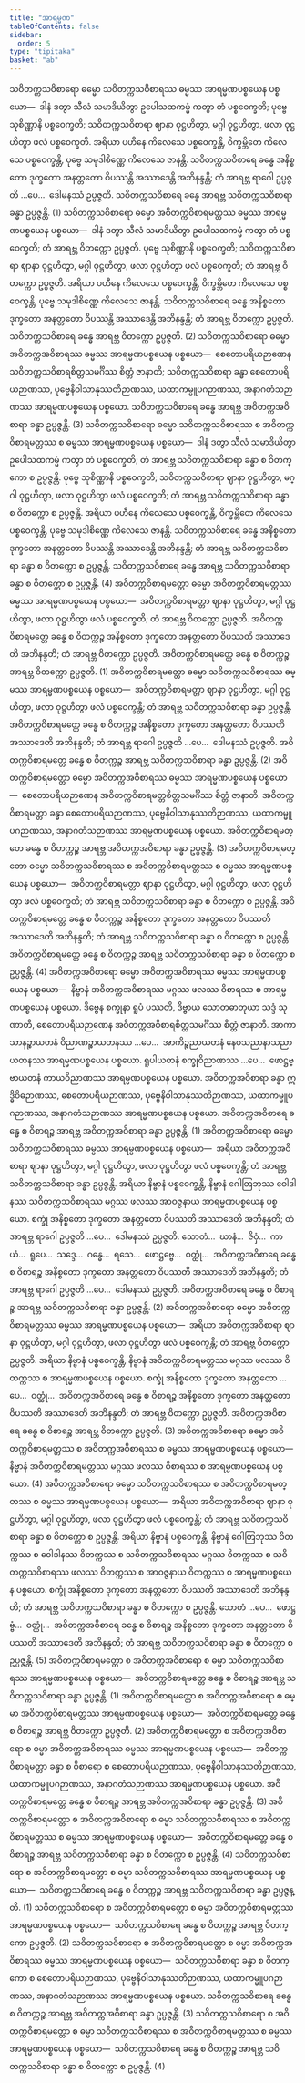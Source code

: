 ```yaml
---
title: "အာရမ္မဏ"
tableOfContents: false
sidebar:
  order: 5
type: "tipitaka"
basket: "ab"
---
```



<DynamicBreadcrumb />

<Division number="69">

<Paragraph number="282">
သဝိတက္ကသဝိစာရော ဓမ္မော သဝိတက္ကသဝိစာရဿ ဓမ္မဿ အာရမ္မဏပစ္စယေန ပစ္စယော—  ဒါနံ ဒတွာ သီလံ သမာဒိယိတွာ ဥပေါသထကမ္မံ ကတွာ တံ ပစ္စဝေက္ခတိ; ပုဗ္ဗေ သုစိဏ္ဏာနိ ပစ္စဝေက္ခတိ; သဝိတက္ကသဝိစာရာ ဈာနာ ဝုဋ္ဌဟိတွာ, မဂ္ဂါ ဝုဋ္ဌဟိတွာ, ဖလာ ဝုဋ္ဌဟိတွာ ဖလံ ပစ္စဝေက္ခတိ. အရိယာ ပဟီနေ ကိလေသေ ပစ္စဝေက္ခန္တိ, ဝိက္ခမ္ဘိတေ ကိလေသေ ပစ္စဝေက္ခန္တိ, ပုဗ္ဗေ သမုဒါစိဏ္ဏေ ကိလေသေ ဇာနန္တိ. သဝိတက္ကသဝိစာရေ ခန္ဓေ အနိစ္စတော ဒုက္ခတော အနတ္တတော ဝိပဿန္တိ အဿာဒေန္တိ အဘိနန္ဒန္တိ; တံ အာရဗ္ဘ ရာဂေါ ဥပ္ပဇ္ဇတိ …ပေ…  ဒေါမနဿံ ဥပ္ပဇ္ဇတိ. သဝိတက္ကသဝိစာရေ ခန္ဓေ အာရဗ္ဘ သဝိတက္ကသဝိစာရာ ခန္ဓာ ဥပ္ပဇ္ဇန္တိ. (1)
</Paragraph>

<Paragraph number="283">
သဝိတက္ကသဝိစာရော ဓမ္မော အဝိတက္ကဝိစာရမတ္တဿ ဓမ္မဿ အာရမ္မဏပစ္စယေန ပစ္စယော—  ဒါနံ ဒတွာ သီလံ သမာဒိယိတွာ ဥပေါသထကမ္မံ ကတွာ တံ ပစ္စဝေက္ခတိ; တံ အာရဗ္ဘ ဝိတက္ကော ဥပ္ပဇ္ဇတိ. ပုဗ္ဗေ သုစိဏ္ဏာနိ ပစ္စဝေက္ခတိ; သဝိတက္ကသဝိစာရာ ဈာနာ ဝုဋ္ဌဟိတွာ, မဂ္ဂါ ဝုဋ္ဌဟိတွာ, ဖလာ ဝုဋ္ဌဟိတွာ ဖလံ ပစ္စဝေက္ခတိ; တံ အာရဗ္ဘ ဝိတက္ကော ဥပ္ပဇ္ဇတိ. အရိယာ ပဟီနေ ကိလေသေ ပစ္စဝေက္ခန္တိ, ဝိက္ခမ္ဘိတေ ကိလေသေ ပစ္စဝေက္ခန္တိ, ပုဗ္ဗေ သမုဒါစိဏ္ဏေ ကိလေသေ ဇာနန္တိ. သဝိတက္ကသဝိစာရေ ခန္ဓေ အနိစ္စတော ဒုက္ခတော အနတ္တတော ဝိပဿန္တိ အဿာဒေန္တိ အဘိနန္ဒန္တိ; တံ အာရဗ္ဘ ဝိတက္ကော ဥပ္ပဇ္ဇတိ. သဝိတက္ကသဝိစာရေ ခန္ဓေ အာရဗ္ဘ ဝိတက္ကော ဥပ္ပဇ္ဇတိ. (2)
</Paragraph>

<Paragraph number="284">
သဝိတက္ကသဝိစာရော ဓမ္မော အဝိတက္ကအဝိစာရဿ ဓမ္မဿ အာရမ္မဏပစ္စယေန ပစ္စယော—  စေတောပရိယဉာဏေန သဝိတက္ကသဝိစာရစိတ္တသမင်္ဂိဿ စိတ္တံ ဇာနာတိ; သဝိတက္ကသဝိစာရာ ခန္ဓာ စေတောပရိယဉာဏဿ, ပုဗ္ဗေနိဝါသာနုဿတိဉာဏဿ, ယထာကမ္မူပဂဉာဏဿ, အနာဂတံသဉာဏဿ အာရမ္မဏပစ္စယေန ပစ္စယော. သဝိတက္ကသဝိစာရေ ခန္ဓေ အာရဗ္ဘ အဝိတက္ကအဝိစာရာ ခန္ဓာ ဥပ္ပဇ္ဇန္တိ. (3)
</Paragraph>

<Paragraph number="285">
သဝိတက္ကသဝိစာရော ဓမ္မော သဝိတက္ကသဝိစာရဿ စ အဝိတက္ကဝိစာရမတ္တဿ စ ဓမ္မဿ အာရမ္မဏပစ္စယေန ပစ္စယော—  ဒါနံ ဒတွာ သီလံ သမာဒိယိတွာ ဥပေါသထကမ္မံ ကတွာ တံ ပစ္စဝေက္ခတိ; တံ အာရဗ္ဘ သဝိတက္ကသဝိစာရာ ခန္ဓာ စ ဝိတက္ကော စ ဥပ္ပဇ္ဇန္တိ. ပုဗ္ဗေ သုစိဏ္ဏာနိ ပစ္စဝေက္ခတိ; သဝိတက္ကသဝိစာရာ ဈာနာ ဝုဋ္ဌဟိတွာ, မဂ္ဂါ ဝုဋ္ဌဟိတွာ, ဖလာ ဝုဋ္ဌဟိတွာ ဖလံ ပစ္စဝေက္ခတိ; တံ အာရဗ္ဘ သဝိတက္ကသဝိစာရာ ခန္ဓာ စ ဝိတက္ကော စ ဥပ္ပဇ္ဇန္တိ. အရိယာ ပဟီနေ ကိလေသေ ပစ္စဝေက္ခန္တိ, ဝိက္ခမ္ဘိတေ ကိလေသေ ပစ္စဝေက္ခန္တိ, ပုဗ္ဗေ သမုဒါစိဏ္ဏေ ကိလေသေ ဇာနန္တိ. သဝိတက္ကသဝိစာရေ ခန္ဓေ အနိစ္စတော ဒုက္ခတော အနတ္တတော ဝိပဿန္တိ အဿာဒေန္တိ အဘိနန္ဒန္တိ; တံ အာရဗ္ဘ သဝိတက္ကသဝိစာရာ ခန္ဓာ စ ဝိတက္ကော စ ဥပ္ပဇ္ဇန္တိ. သဝိတက္ကသဝိစာရေ ခန္ဓေ အာရဗ္ဘ သဝိတက္ကသဝိစာရာ ခန္ဓာ စ ဝိတက္ကော စ ဥပ္ပဇ္ဇန္တိ. (4)
</Paragraph>

</Division>
<Division number="70">

<Paragraph number="286">
အဝိတက္ကဝိစာရမတ္တော ဓမ္မော အဝိတက္ကဝိစာရမတ္တဿ ဓမ္မဿ အာရမ္မဏပစ္စယေန ပစ္စယော—  အဝိတက္ကဝိစာရမတ္တာ ဈာနာ ဝုဋ္ဌဟိတွာ, မဂ္ဂါ ဝုဋ္ဌဟိတွာ, ဖလာ ဝုဋ္ဌဟိတွာ ဖလံ ပစ္စဝေက္ခတိ; တံ အာရဗ္ဘ ဝိတက္ကော ဥပ္ပဇ္ဇတိ. အဝိတက္ကဝိစာရမတ္တေ ခန္ဓေ စ ဝိတက္ကဉ္စ အနိစ္စတော ဒုက္ခတော အနတ္တတော ဝိပဿတိ အဿာဒေတိ အဘိနန္ဒတိ; တံ အာရဗ္ဘ ဝိတက္ကော ဥပ္ပဇ္ဇတိ. အဝိတက္ကဝိစာရမတ္တေ ခန္ဓေ စ ဝိတက္ကဉ္စ အာရဗ္ဘ ဝိတက္ကော ဥပ္ပဇ္ဇတိ. (1)
</Paragraph>

<Paragraph number="287">
အဝိတက္ကဝိစာရမတ္တော ဓမ္မော သဝိတက္ကသဝိစာရဿ ဓမ္မဿ အာရမ္မဏပစ္စယေန ပစ္စယော—  အဝိတက္ကဝိစာရမတ္တာ ဈာနာ ဝုဋ္ဌဟိတွာ, မဂ္ဂါ ဝုဋ္ဌဟိတွာ, ဖလာ ဝုဋ္ဌဟိတွာ ဖလံ ပစ္စဝေက္ခန္တိ; တံ အာရဗ္ဘ သဝိတက္ကသဝိစာရာ ခန္ဓာ ဥပ္ပဇ္ဇန္တိ. အဝိတက္ကဝိစာရမတ္တေ ခန္ဓေ စ ဝိတက္ကဉ္စ အနိစ္စတော ဒုက္ခတော အနတ္တတော ဝိပဿတိ အဿာဒေတိ အဘိနန္ဒတိ; တံ အာရဗ္ဘ ရာဂေါ ဥပ္ပဇ္ဇတိ …ပေ…  ဒေါမနဿံ ဥပ္ပဇ္ဇတိ. အဝိတက္ကဝိစာရမတ္တေ ခန္ဓေ စ ဝိတက္ကဉ္စ အာရဗ္ဘ သဝိတက္ကသဝိစာရာ ခန္ဓာ ဥပ္ပဇ္ဇန္တိ. (2)
</Paragraph>

<Paragraph number="288">
အဝိတက္ကဝိစာရမတ္တော ဓမ္မော အဝိတက္ကအဝိစာရဿ ဓမ္မဿ အာရမ္မဏပစ္စယေန ပစ္စယော—  စေတောပရိယဉာဏေန အဝိတက္ကဝိစာရမတ္တစိတ္တသမင်္ဂိဿ စိတ္တံ ဇာနာတိ. အဝိတက္ကဝိစာရမတ္တာ ခန္ဓာ စေတောပရိယဉာဏဿ, ပုဗ္ဗေနိဝါသာနုဿတိဉာဏဿ, ယထာကမ္မူပဂဉာဏဿ, အနာဂတံသဉာဏဿ အာရမ္မဏပစ္စယေန ပစ္စယော. အဝိတက္ကဝိစာရမတ္တေ ခန္ဓေ စ ဝိတက္ကဉ္စ အာရဗ္ဘ အဝိတက္ကအဝိစာရာ ခန္ဓာ ဥပ္ပဇ္ဇန္တိ. (3)
</Paragraph>

<Paragraph number="289">
အဝိတက္ကဝိစာရမတ္တော ဓမ္မော သဝိတက္ကသဝိစာရဿ စ အဝိတက္ကဝိစာရမတ္တဿ စ ဓမ္မဿ အာရမ္မဏပစ္စယေန ပစ္စယော—  အဝိတက္ကဝိစာရမတ္တာ ဈာနာ ဝုဋ္ဌဟိတွာ, မဂ္ဂါ ဝုဋ္ဌဟိတွာ, ဖလာ ဝုဋ္ဌဟိတွာ ဖလံ ပစ္စဝေက္ခတိ; တံ အာရဗ္ဘ သဝိတက္ကသဝိစာရာ ခန္ဓာ စ ဝိတက္ကော စ ဥပ္ပဇ္ဇန္တိ. အဝိတက္ကဝိစာရမတ္တေ ခန္ဓေ စ ဝိတက္ကဉ္စ အနိစ္စတော ဒုက္ခတော အနတ္တတော ဝိပဿတိ အဿာဒေတိ အဘိနန္ဒတိ; တံ အာရဗ္ဘ သဝိတက္ကသဝိစာရာ ခန္ဓာ စ ဝိတက္ကော စ ဥပ္ပဇ္ဇန္တိ. အဝိတက္ကဝိစာရမတ္တေ ခန္ဓေ စ ဝိတက္ကဉ္စ အာရဗ္ဘ သဝိတက္ကသဝိစာရာ ခန္ဓာ စ ဝိတက္ကော စ ဥပ္ပဇ္ဇန္တိ. (4)
</Paragraph>

</Division>
<Division number="71">

<Paragraph number="290">
အဝိတက္ကအဝိစာရော ဓမ္မော အဝိတက္ကအဝိစာရဿ ဓမ္မဿ အာရမ္မဏပစ္စယေန ပစ္စယော—  နိဗ္ဗာနံ အဝိတက္ကအဝိစာရဿ မဂ္ဂဿ ဖလဿ ဝိစာရဿ စ အာရမ္မဏပစ္စယေန ပစ္စယော. ဒိဗ္ဗေန စက္ခုနာ ရူပံ ပဿတိ, ဒိဗ္ဗာယ သောတဓာတုယာ သဒ္ဒံ သုဏာတိ, စေတောပရိယဉာဏေန အဝိတက္ကအဝိစာရစိတ္တသမင်္ဂိဿ စိတ္တံ ဇာနာတိ. အာကာသာနဉ္စာယတနံ ဝိညာဏဉ္စာယတနဿ …ပေ…  အာကိဉ္စညာယတနံ နေဝသညာနာသညာယတနဿ အာရမ္မဏပစ္စယေန ပစ္စယော. ရူပါယတနံ စက္ခုဝိညာဏဿ …ပေ…  ဖောဋ္ဌဗ္ဗာယတနံ ကာယဝိညာဏဿ အာရမ္မဏပစ္စယေန ပစ္စယော. အဝိတက္ကအဝိစာရာ ခန္ဓာ ဣဒ္ဓိဝိဓဉာဏဿ, စေတောပရိယဉာဏဿ, ပုဗ္ဗေနိဝါသာနုဿတိဉာဏဿ, ယထာကမ္မူပဂဉာဏဿ, အနာဂတံသဉာဏဿ အာရမ္မဏပစ္စယေန ပစ္စယော. အဝိတက္ကအဝိစာရေ ခန္ဓေ စ ဝိစာရဉ္စ အာရဗ္ဘ အဝိတက္ကအဝိစာရာ ခန္ဓာ ဥပ္ပဇ္ဇန္တိ. (1)
</Paragraph>

<Paragraph number="291">
အဝိတက္ကအဝိစာရော ဓမ္မော သဝိတက္ကသဝိစာရဿ ဓမ္မဿ အာရမ္မဏပစ္စယေန ပစ္စယော—  အရိယာ အဝိတက္ကအဝိစာရာ ဈာနာ ဝုဋ္ဌဟိတွာ, မဂ္ဂါ ဝုဋ္ဌဟိတွာ, ဖလာ ဝုဋ္ဌဟိတွာ ဖလံ ပစ္စဝေက္ခန္တိ; တံ အာရဗ္ဘ သဝိတက္ကသဝိစာရာ ခန္ဓာ ဥပ္ပဇ္ဇန္တိ. အရိယာ နိဗ္ဗာနံ ပစ္စဝေက္ခန္တိ, နိဗ္ဗာနံ ဂေါတြဘုဿ ဝေါဒါနဿ သဝိတက္ကသဝိစာရဿ မဂ္ဂဿ ဖလဿ အာဝဇ္ဇနာယ အာရမ္မဏပစ္စယေန ပစ္စယော. စက္ခုံ အနိစ္စတော ဒုက္ခတော အနတ္တတော ဝိပဿတိ အဿာဒေတိ အဘိနန္ဒတိ; တံ အာရဗ္ဘ ရာဂေါ ဥပ္ပဇ္ဇတိ …ပေ…  ဒေါမနဿံ ဥပ္ပဇ္ဇတိ. သောတံ…  ဃာနံ…  ဇိဝှံ…  ကာယံ…  ရူပေ…  သဒ္ဒေ…  ဂန္ဓေ…  ရသေ…  ဖောဋ္ဌဗ္ဗေ…  ဝတ္ထုံ…  အဝိတက္ကအဝိစာရေ ခန္ဓေ စ ဝိစာရဉ္စ အနိစ္စတော ဒုက္ခတော အနတ္တတော ဝိပဿတိ အဿာဒေတိ အဘိနန္ဒတိ; တံ အာရဗ္ဘ ရာဂေါ ဥပ္ပဇ္ဇတိ …ပေ…  ဒေါမနဿံ ဥပ္ပဇ္ဇတိ. အဝိတက္ကအဝိစာရေ ခန္ဓေ စ ဝိစာရဉ္စ အာရဗ္ဘ သဝိတက္ကသဝိစာရာ ခန္ဓာ ဥပ္ပဇ္ဇန္တိ. (2)
</Paragraph>

<Paragraph number="292">
အဝိတက္ကအဝိစာရော ဓမ္မော အဝိတက္ကဝိစာရမတ္တဿ ဓမ္မဿ အာရမ္မဏပစ္စယေန ပစ္စယော—  အရိယာ အဝိတက္ကအဝိစာရာ ဈာနာ ဝုဋ္ဌဟိတွာ, မဂ္ဂါ ဝုဋ္ဌဟိတွာ, ဖလာ ဝုဋ္ဌဟိတွာ ဖလံ ပစ္စဝေက္ခန္တိ; တံ အာရဗ္ဘ ဝိတက္ကော ဥပ္ပဇ္ဇတိ. အရိယာ နိဗ္ဗာနံ ပစ္စဝေက္ခန္တိ, နိဗ္ဗာနံ အဝိတက္ကဝိစာရမတ္တဿ မဂ္ဂဿ ဖလဿ ဝိတက္ကဿ စ အာရမ္မဏပစ္စယေန ပစ္စယော. စက္ခုံ အနိစ္စတော ဒုက္ခတော အနတ္တတော …ပေ…  ဝတ္ထုံ…  အဝိတက္ကအဝိစာရေ ခန္ဓေ စ ဝိစာရဉ္စ အနိစ္စတော ဒုက္ခတော အနတ္တတော ဝိပဿတိ အဿာဒေတိ အဘိနန္ဒတိ; တံ အာရဗ္ဘ ဝိတက္ကော ဥပ္ပဇ္ဇတိ. အဝိတက္ကအဝိစာရေ ခန္ဓေ စ ဝိစာရဉ္စ အာရဗ္ဘ ဝိတက္ကော ဥပ္ပဇ္ဇတိ. (3)
</Paragraph>

<Paragraph number="293">
အဝိတက္ကအဝိစာရော ဓမ္မော အဝိတက္ကဝိစာရမတ္တဿ စ အဝိတက္ကအဝိစာရဿ စ ဓမ္မဿ အာရမ္မဏပစ္စယေန ပစ္စယော—  နိဗ္ဗာနံ အဝိတက္ကဝိစာရမတ္တဿ မဂ္ဂဿ ဖလဿ ဝိစာရဿ စ အာရမ္မဏပစ္စယေန ပစ္စယော. (4)
</Paragraph>

<Paragraph number="294">
အဝိတက္ကအဝိစာရော ဓမ္မော သဝိတက္ကသဝိစာရဿ စ အဝိတက္ကဝိစာရမတ္တဿ စ ဓမ္မဿ အာရမ္မဏပစ္စယေန ပစ္စယော—  အရိယာ အဝိတက္ကအဝိစာရာ ဈာနာ ဝုဋ္ဌဟိတွာ, မဂ္ဂါ ဝုဋ္ဌဟိတွာ, ဖလာ ဝုဋ္ဌဟိတွာ ဖလံ ပစ္စဝေက္ခန္တိ; တံ အာရဗ္ဘ သဝိတက္ကသဝိစာရာ ခန္ဓာ စ ဝိတက္ကော စ ဥပ္ပဇ္ဇန္တိ. အရိယာ နိဗ္ဗာနံ ပစ္စဝေက္ခန္တိ, နိဗ္ဗာနံ ဂေါတြဘုဿ ဝိတက္ကဿ စ ဝေါဒါနဿ ဝိတက္ကဿ စ သဝိတက္ကသဝိစာရဿ မဂ္ဂဿ ဝိတက္ကဿ စ သဝိတက္ကသဝိစာရဿ ဖလဿ ဝိတက္ကဿ စ အာဝဇ္ဇနာယ ဝိတက္ကဿ စ အာရမ္မဏပစ္စယေန ပစ္စယော. စက္ခုံ အနိစ္စတော ဒုက္ခတော အနတ္တတော ဝိပဿတိ အဿာဒေတိ အဘိနန္ဒတိ; တံ အာရဗ္ဘ သဝိတက္ကသဝိစာရာ ခန္ဓာ စ ဝိတက္ကော စ ဥပ္ပဇ္ဇန္တိ. သောတံ …ပေ…  ဖောဋ္ဌဗ္ဗံ…  ဝတ္ထုံ…  အဝိတက္ကအဝိစာရေ ခန္ဓေ စ ဝိစာရဉ္စ အနိစ္စတော ဒုက္ခတော အနတ္တတော ဝိပဿတိ အဿာဒေတိ အဘိနန္ဒတိ; တံ အာရဗ္ဘ သဝိတက္ကသဝိစာရာ ခန္ဓာ စ ဝိတက္ကော စ ဥပ္ပဇ္ဇန္တိ. (5)
</Paragraph>

</Division>
<Division number="72">

<Paragraph number="295">
အဝိတက္ကဝိစာရမတ္တော စ အဝိတက္ကအဝိစာရော စ ဓမ္မာ သဝိတက္ကသဝိစာရဿ အာရမ္မဏပစ္စယေန ပစ္စယော—  အဝိတက္ကဝိစာရမတ္တေ ခန္ဓေ စ ဝိစာရဉ္စ အာရဗ္ဘ သဝိတက္ကသဝိစာရာ ခန္ဓာ ဥပ္ပဇ္ဇန္တိ. (1)
</Paragraph>

<Paragraph number="296">
အဝိတက္ကဝိစာရမတ္တော စ အဝိတက္ကအဝိစာရော စ ဓမ္မာ အဝိတက္ကဝိစာရမတ္တဿ အာရမ္မဏပစ္စယေန ပစ္စယော—  အဝိတက္ကဝိစာရမတ္တေ ခန္ဓေ စ ဝိစာရဉ္စ အာရဗ္ဘ ဝိတက္ကော ဥပ္ပဇ္ဇတိ. (2)
</Paragraph>

<Paragraph number="297">
အဝိတက္ကဝိစာရမတ္တော စ အဝိတက္ကအဝိစာရော စ ဓမ္မာ အဝိတက္ကအဝိစာရဿ ဓမ္မဿ အာရမ္မဏပစ္စယေန ပစ္စယော—  အဝိတက္ကဝိစာရမတ္တာ ခန္ဓာ စ ဝိစာရော စ စေတောပရိယဉာဏဿ, ပုဗ္ဗေနိဝါသာနုဿတိဉာဏဿ, ယထာကမ္မူပဂဉာဏဿ, အနာဂတံသဉာဏဿ အာရမ္မဏပစ္စယေန ပစ္စယော. အဝိတက္ကဝိစာရမတ္တေ ခန္ဓေ စ ဝိစာရဉ္စ အာရဗ္ဘ အဝိတက္ကအဝိစာရာ ခန္ဓာ ဥပ္ပဇ္ဇန္တိ. (3)
</Paragraph>

<Paragraph number="298">
အဝိတက္ကဝိစာရမတ္တော စ အဝိတက္ကအဝိစာရော စ ဓမ္မာ သဝိတက္ကသဝိစာရဿ စ အဝိတက္ကဝိစာရမတ္တဿ စ ဓမ္မဿ အာရမ္မဏပစ္စယေန ပစ္စယော—  အဝိတက္ကဝိစာရမတ္တေ ခန္ဓေ စ ဝိစာရဉ္စ အာရဗ္ဘ သဝိတက္ကသဝိစာရာ ခန္ဓာ စ ဝိတက္ကော စ ဥပ္ပဇ္ဇန္တိ. (4)
</Paragraph>

</Division>
<Division number="73">

<Paragraph number="299">
သဝိတက္ကသဝိစာရော စ အဝိတက္ကဝိစာရမတ္တော စ ဓမ္မာ သဝိတက္ကသဝိစာရဿ အာရမ္မဏပစ္စယေန ပစ္စယော—  သဝိတက္ကသဝိစာရေ ခန္ဓေ စ ဝိတက္ကဉ္စ အာရဗ္ဘ သဝိတက္ကသဝိစာရာ ခန္ဓာ ဥပ္ပဇ္ဇန္တိ. (1)
</Paragraph>

<Paragraph number="300">
သဝိတက္ကသဝိစာရော စ အဝိတက္ကဝိစာရမတ္တော စ ဓမ္မာ အဝိတက္ကဝိစာရမတ္တဿ အာရမ္မဏပစ္စယေန ပစ္စယော—  သဝိတက္ကသဝိစာရေ ခန္ဓေ စ ဝိတက္ကဉ္စ အာရဗ္ဘ ဝိတက္ကော ဥပ္ပဇ္ဇတိ. (2)
</Paragraph>

<Paragraph number="301">
သဝိတက္ကသဝိစာရော စ အဝိတက္ကဝိစာရမတ္တော စ ဓမ္မာ အဝိတက္ကအဝိစာရဿ ဓမ္မဿ အာရမ္မဏပစ္စယေန ပစ္စယော—  သဝိတက္ကသဝိစာရာ ခန္ဓာ စ ဝိတက္ကော စ စေတောပရိယဉာဏဿ, ပုဗ္ဗေနိဝါသာနုဿတိဉာဏဿ, ယထာကမ္မူပဂဉာဏဿ, အနာဂတံသဉာဏဿ အာရမ္မဏပစ္စယေန ပစ္စယော. သဝိတက္ကသဝိစာရေ ခန္ဓေ စ ဝိတက္ကဉ္စ အာရဗ္ဘ အဝိတက္ကအဝိစာရာ ခန္ဓာ ဥပ္ပဇ္ဇန္တိ. (3)
</Paragraph>

<Paragraph number="302">
သဝိတက္ကသဝိစာရော စ အဝိတက္ကဝိစာရမတ္တော စ ဓမ္မာ သဝိတက္ကသဝိစာရဿ စ အဝိတက္ကဝိစာရမတ္တဿ စ ဓမ္မဿ အာရမ္မဏပစ္စယေန ပစ္စယော—  သဝိတက္ကသဝိစာရေ ခန္ဓေ စ ဝိတက္ကဉ္စ အာရဗ္ဘ သဝိတက္ကသဝိစာရာ ခန္ဓာ စ ဝိတက္ကော စ ဥပ္ပဇ္ဇန္တိ. (4)
</Paragraph>
</Division>